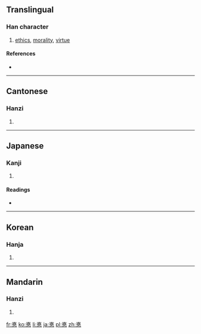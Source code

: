 {{also|德}}
==Translingual==

===Han character===
{{Han char|rn=61|rad=心|as=08|sn=12|four=|canj=十女心 (JVP)}}

# [[ethics]], [[morality]], [[virtue]]

====References====
* {{Han ref|kx=0388.410|dkj=10724|dj=0722.040|hdz=42309.030|uh=60B3|ud=24755}}

----

==Cantonese==

===Hanzi===
{{yue-hanzi|jyut=[[dak1]]|y=dak1}}

# {{defn|lang=yue|sort=心08}}

----

==Japanese==

===Kanji===
{{ja-kanji|grade=|rs=心08}}

# {{defn|lang=ja|sort=心08}}

====Readings====
* {{ja-readings|on=[[とく]] (toku)|kun=[[とく]] (toku), [[おしえ]] (oshie)}}

----

==Korean==

===Hanja===
{{ko-hanja|hangeul=덕|eumhun=|rv=deok|mr=tŏk|y=tek}}

# {{defn|lang=ko|sort=心08}}

----

==Mandarin==

===Hanzi===
{{cmn-hanzi|pin=[[duó]] ([[duo2]])|wg=to<sup>2</sup>}}

# {{defn|lang=cmn|sort=心08}}

[[fr:悳]]
[[ko:悳]]
[[li:悳]]
[[ja:悳]]
[[pl:悳]]
[[zh:悳]]